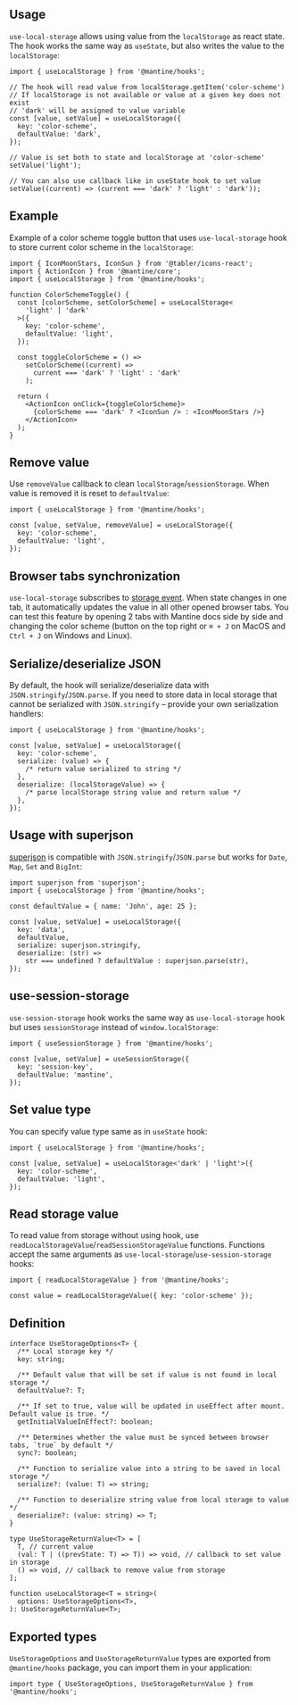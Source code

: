 

## Usage

`use-local-storage` allows using value from the `localStorage` as react state.
The hook works the same way as `useState`, but also writes the value to the `localStorage`:

```tsx
import { useLocalStorage } from '@mantine/hooks';

// The hook will read value from localStorage.getItem('color-scheme')
// If localStorage is not available or value at a given key does not exist
// 'dark' will be assigned to value variable
const [value, setValue] = useLocalStorage({
  key: 'color-scheme',
  defaultValue: 'dark',
});

// Value is set both to state and localStorage at 'color-scheme'
setValue('light');

// You can also use callback like in useState hook to set value
setValue((current) => (current === 'dark' ? 'light' : 'dark'));
```

## Example

Example of a color scheme toggle button that uses `use-local-storage` hook
to store current color scheme in the `localStorage`:

```tsx
import { IconMoonStars, IconSun } from '@tabler/icons-react';
import { ActionIcon } from '@mantine/core';
import { useLocalStorage } from '@mantine/hooks';

function ColorSchemeToggle() {
  const [colorScheme, setColorScheme] = useLocalStorage<
    'light' | 'dark'
  >({
    key: 'color-scheme',
    defaultValue: 'light',
  });

  const toggleColorScheme = () =>
    setColorScheme((current) =>
      current === 'dark' ? 'light' : 'dark'
    );

  return (
    <ActionIcon onClick={toggleColorScheme}>
      {colorScheme === 'dark' ? <IconSun /> : <IconMoonStars />}
    </ActionIcon>
  );
}
```

## Remove value

Use `removeValue` callback to clean `localStorage`/`sessionStorage`.
When value is removed it is reset to `defaultValue`:

```tsx
import { useLocalStorage } from '@mantine/hooks';

const [value, setValue, removeValue] = useLocalStorage({
  key: 'color-scheme',
  defaultValue: 'light',
});
```

## Browser tabs synchronization

`use-local-storage` subscribes to [storage event](https://developer.mozilla.org/en-US/docs/Web/API/Window/storage_event).
When state changes in one tab, it automatically updates the value in all other opened browser tabs.
You can test this feature by opening 2 tabs with Mantine docs side by side and changing the color scheme
(button on the top right or `⌘ + J` on MacOS and `Ctrl + J` on Windows and Linux).

## Serialize/deserialize JSON

By default, the hook will serialize/deserialize data with `JSON.stringify`/`JSON.parse`.
If you need to store data in local storage that cannot be serialized with `JSON.stringify`
– provide your own serialization handlers:

```tsx
import { useLocalStorage } from '@mantine/hooks';

const [value, setValue] = useLocalStorage({
  key: 'color-scheme',
  serialize: (value) => {
    /* return value serialized to string */
  },
  deserialize: (localStorageValue) => {
    /* parse localStorage string value and return value */
  },
});
```

## Usage with superjson

[superjson](https://github.com/blitz-js/superjson) is compatible with `JSON.stringify`/`JSON.parse` but works for `Date`, `Map`, `Set` and `BigInt`:

```tsx
import superjson from 'superjson';
import { useLocalStorage } from '@mantine/hooks';

const defaultValue = { name: 'John', age: 25 };

const [value, setValue] = useLocalStorage({
  key: 'data',
  defaultValue,
  serialize: superjson.stringify,
  deserialize: (str) =>
    str === undefined ? defaultValue : superjson.parse(str),
});
```

## use-session-storage

`use-session-storage` hook works the same way as `use-local-storage` hook but uses `sessionStorage` instead of `window.localStorage`:

```tsx
import { useSessionStorage } from '@mantine/hooks';

const [value, setValue] = useSessionStorage({
  key: 'session-key',
  defaultValue: 'mantine',
});
```

## Set value type

You can specify value type same as in `useState` hook:

```tsx
import { useLocalStorage } from '@mantine/hooks';

const [value, setValue] = useLocalStorage<'dark' | 'light'>({
  key: 'color-scheme',
  defaultValue: 'light',
});
```

## Read storage value

To read value from storage without using hook, use `readLocalStorageValue`/`readSessionStorageValue` functions.
Functions accept the same arguments as `use-local-storage`/`use-session-storage` hooks:

```tsx
import { readLocalStorageValue } from '@mantine/hooks';

const value = readLocalStorageValue({ key: 'color-scheme' });
```

## Definition

```tsx
interface UseStorageOptions<T> {
  /** Local storage key */
  key: string;

  /** Default value that will be set if value is not found in local storage */
  defaultValue?: T;

  /** If set to true, value will be updated in useEffect after mount. Default value is true. */
  getInitialValueInEffect?: boolean;

  /** Determines whether the value must be synced between browser tabs, `true` by default */
  sync?: boolean;

  /** Function to serialize value into a string to be saved in local storage */
  serialize?: (value: T) => string;

  /** Function to deserialize string value from local storage to value */
  deserialize?: (value: string) => T;
}

type UseStorageReturnValue<T> = [
  T, // current value
  (val: T | ((prevState: T) => T)) => void, // callback to set value in storage
  () => void, // callback to remove value from storage
];

function useLocalStorage<T = string>(
  options: UseStorageOptions<T>,
): UseStorageReturnValue<T>;
```

## Exported types

`UseStorageOptions` and `UseStorageReturnValue` types are exported from `@mantine/hooks` package,
you can import them in your application:

```tsx
import type { UseStorageOptions, UseStorageReturnValue } from '@mantine/hooks';
```
